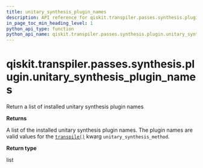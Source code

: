 ```yaml
---
title: unitary_synthesis_plugin_names
description: API reference for qiskit.transpiler.passes.synthesis.plugin.unitary_synthesis_plugin_names
in_page_toc_min_heading_level: 1
python_api_type: function
python_api_name: qiskit.transpiler.passes.synthesis.plugin.unitary_synthesis_plugin_names
---
```


# qiskit.transpiler.passes.synthesis.plugin.unitary\_synthesis\_plugin\_names

<Function id="qiskit.transpiler.passes.synthesis.plugin.unitary_synthesis_plugin_names" isDedicatedPage={true} github="https://github.com/qiskit/qiskit/tree/stable/0.23/qiskit/transpiler/passes/synthesis/plugin.py" signature="unitary_synthesis_plugin_names()">
  Return a list of installed unitary synthesis plugin names

  **Returns**

  A list of the installed unitary synthesis plugin names. The plugin names are valid values for the [`transpile()`](qiskit.compiler.transpile "qiskit.compiler.transpile") kwarg `unitary_synthesis_method`.

  **Return type**

  list
</Function>

